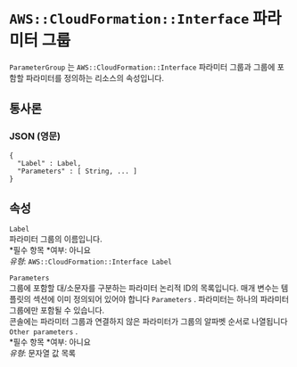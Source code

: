 # `AWS::CloudFormation::Interface` 파라미터 그룹

`ParameterGroup` 는 `AWS::CloudFormation::Interface` 파라미터 그룹과 그룹에 포함할 파라미터를 정의하는 리소스의 속성입니다.

## 통사론

### JSON (영문)

```
{
  "Label" : Label,
  "Parameters" : [ String, ... ]
}
```

## 속성

`Label`  
파라미터 그룹의 이름입니다.  
*필수 항목 *여부: 아니요  
_유형_: `AWS::CloudFormation::Interface Label`

`Parameters`  
그룹에 포함할 대/소문자를 구분하는 파라미터 논리적 ID의 목록입니다. 매개 변수는 템플릿의 섹션에 이미 정의되어 있어야 합니다 `Parameters` . 파라미터는 하나의 파라미터 그룹에만 포함될 수 있습니다.  
콘솔에는 파라미터 그룹과 연결하지 않은 파라미터가 그룹의 알파벳 순서로 나열됩니다 `Other parameters` .  
*필수 항목 *여부: 아니요  
_유형_: 문자열 값 목록
